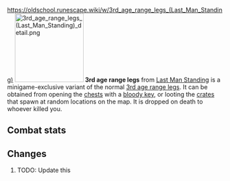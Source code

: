 https://oldschool.runescape.wiki/w/3rd_age_range_legs_(Last_Man_Standing)
{{Infobox Item
|name = 3rd age range legs
|image = [[File:3rd age range legs (Last Man Standing).png]]
|release = [[4 August]] [[2016]]
|update = Last Man Standing Beta and Splashing Restrictions  # TODO: Update this
|members = No
|quest = No
|tradeable = No
|placeholder = No
|equipable = Yes
|stackable = No
|noteable = Yes
|options = Wear, Drop
|examine = Fabulously ancient range protection crafted from white dragonhide.
|value = 20
|alchable = No
|weight = 3.0
|id = 27200
}}
[[File:3rd age range legs (Last Man Standing) detail.png|160px|left]]
'''3rd age range legs''' from [[Last Man Standing]] is a minigame-exclusive variant of the normal [[3rd age range legs]]. It can be obtained from opening the [[Chest (Last Man Standing)|chests]] with a [[bloody key]], or looting the [[Crate (Last Man Standing)|crates]] that spawn at random locations on the map. It is dropped on death to whoever killed you.

==Combat stats==
{{Infobox Bonuses
|astab = 0
|aslash = 0
|acrush = 0
|amagic = -10
|arange = 17
|dstab = 31
|dslash = 25
|dcrush = 33
|dmagic = 30
|drange = 31
|str = 0
|rstr = 0
|mdmg = 0
|prayer = 0
|slot = legs
|image = [[File:3rd age range legs (Last Man Standing) equipped male.png|160px]]
|altimage = [[File:3rd age range legs (Last Man Standing) equipped female.png|160px]]
}}

==Changes==
# TODO: Update this
{{Subject changes header}}
{{Subject changes
|date = 4 August 2016
|update = Last Man Standing
|change = The item was made fully available with the release of Last Man Standing.
}}
{{Subject changes footer}}

{{Last Man Standing In-game Items}}